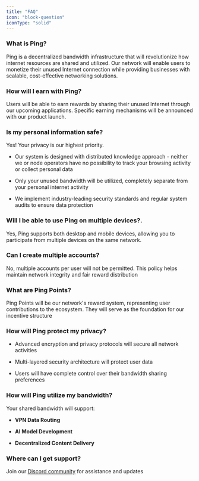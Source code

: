 ```yaml
---
title: "FAQ"
icon: "block-question"
iconType: "solid"
---
```


### **What is Ping?**

Ping is a decentralized bandwidth infrastructure that will revolutionize how internet resources are shared and utilized. Our network will enable users to monetize their unused Internet connection while providing businesses with scalable, cost-effective networking solutions.

### **How will I earn with Ping?**

Users will be able to earn rewards by sharing their unused Internet through our upcoming applications. Specific earning mechanisms will be announced with our product launch.

### **Is my personal information safe?**

Yes! Your privacy is our highest priority.

* Our system is designed with distributed knowledge approach - neither we or node operators have no possibility to track your browsing activity or collect personal data

* Only your unused bandwidth will be utilized, completely separate from your personal internet activity

* We implement industry-leading security standards and regular system audits to ensure data protection

### **Will I be able to use Ping on multiple devices?**.

Yes, Ping supports both desktop and mobile devices, allowing you to participate from multiple devices on the same network.

### **Can I create multiple accounts?**

No, multiple accounts per user will not be permitted. This policy helps maintain network integrity and fair reward distribution

### **What are Ping Points?**

Ping Points will be our network's reward system, representing user contributions to the ecosystem. They will serve as the foundation for our incentive structure

### **How will Ping protect my privacy?**

* Advanced encryption and privacy protocols will secure all network activities

* Multi-layered security architecture will protect user data

* Users will have complete control over their bandwidth sharing preferences

### **How will Ping utilize my bandwidth?**

Your shared bandwidth will support:

* **VPN Data Routing**

* **AI Model Development**

* **Decentralized Content Delivery**

### **Where can I get support?**

Join our [Discord community](https://discord.gg/pingnetwork) for assistance and updates